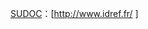 [[:fr:Système universitaire de documentation|SUDOC]]：<span class="uid">[http://www.idref.fr/{{{1}}} {{{1}}}]</span><noinclude>
{{documentation|template:Authority control/sub-doc}}
</noinclude>